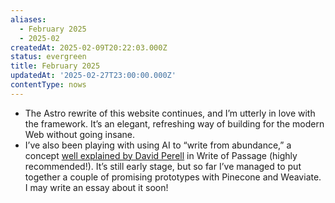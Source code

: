```yaml
---
aliases:
  - February 2025
  - 2025-02
createdAt: 2025-02-09T20:22:03.000Z
status: evergreen
title: February 2025
updatedAt: '2025-02-27T23:00:00.000Z'
contentType: nows
---
```

- The Astro rewrite of this website continues, and I’m utterly in love with the framework. It’s an elegant, refreshing way of building for the modern Web without going insane.
- I’ve also been playing with using AI to “write from abundance,” a concept [well explained by David Perell](https://perell.com/essay/the-ultimate-guide-to-writing-online/) in Write of Passage (highly recommended!). It’s still early stage, but so far I’ve managed to put together a couple of promising prototypes with Pinecone and Weaviate. I may write an essay about it soon!
